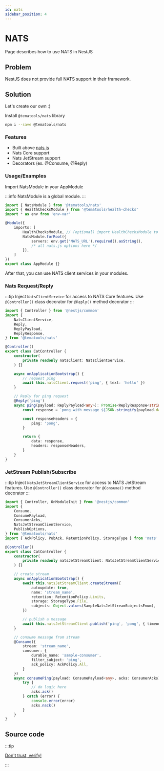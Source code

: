 ```yaml
---
id: nats
sidebar_position: 4
---
```


# NATS

Page describes how to use NATS in NestJS

## Problem

NestJS does not provide full NATS support in their framework.

## Solution

Let's create our own :)

Install `@tematools/nats` library

```bash
npm i --save @tematools/nats
```
    
### Features

- Built above [nats.js](https://github.com/nats-io/nats.js)
- Nats Core support
- Nats JetStream support
- Decorators (ex. @Consume, @Reply)

  
### Usage/Examples

Import NatsModule in your AppModule

:::info
NatsModule is a global module.
:::

```ts title="app.module.ts"
import { NatsModule } from '@tematools/nats'
import { HealthChecksModule } from '@tematools/health-checks'
import * as env from 'env-var'

@Module({
    imports: [
        HealthChecksModule, // (optional) import HealthChecksModule to get NATS health status
        NatsModule.forRoot({
            servers: env.get('NATS_URL').required().asString(),
            /* all nats.js options here */
        }),
    ]
})
export class AppModule {}
```

After that, you can use NATS client services in your modules. 


### Nats Request/Reply

:::tip
Inject `NatsClientService` for access to NATS Core features. Use `@Controller()` class decorator for `@Reply()` method decorator
:::

```ts title="cat.controler.ts"
import { Controller } from '@nestjs/common'
import {
    NatsClientService,
    Reply,
    ReplyPayload,
    ReplyResponse,
} from '@tematools/nats'

@Controller()
export class CatController {
    constructor(
        private readonly natsClient: NatsClientService,
    ) {}

    async onApplicationBootstrap() {
        // request ping 
        await this.natsClient.request('ping', { text: 'hello' })
    }

    // Reply for ping request
    @Reply('ping')
    async ping(payload: ReplyPayload<any>): Promise<ReplyResponse<string>> {
        const response = `pong with message ${JSON.stringify(payload.data)}`

        const responseHeaders = {
            ping: 'pong',
        }

        return {
            data: response,
            headers: responseHeaders,
        }
    }
}

```

### JetStream Publish/Subscribe

:::tip
Inject `NatsJetStreamClientService` for access to NATS JetStream features.  Use `@Controller()` class decorator for `@Consume()` method decorator
:::

```ts title="cat.controller.ts"
import { Controller, OnModuleInit } from '@nestjs/common'
import {
    Consume,
    ConsumePayload,
    ConsumerAcks,
    NatsJetStreamClientService,
    PublishOptions,
} from '@tematools/nats'
import { AckPolicy, PubAck, RetentionPolicy, StorageType } from 'nats'

@Controller()
export class CatController {
    constructor(
        private readonly natsJetStreamClient: NatsJetStreamClientService,
    ) {}

    // create stream
    async onApplicationBootstrap() {
        await this.natsJetStreamClient.createStream({
            autoupdate: true,
            name: 'stream_name',
            retention: RetentionPolicy.Limits,
            storage: StorageType.File,
            subjects: Object.values(SampleNatsJetStreamSubjectsEnum),
        })

        // publish a message
        await this.natsJetStreamClient.publish('ping', 'pong', { timeout: 5000 })
    }

    // consume message from stream
    @Consume({
        stream: 'stream_name',
        consumer: {
            durable_name: 'sample-consumer',
            filter_subject: 'ping',
            ack_policy: AckPolicy.All,
        }
    })
    async consumePing(payload: ConsumePayload<any>, acks: ConsumerAcks) {
        try {
            // do logic here
            acks.ack()
        } catch (error) {
            console.error(error)
            acks.nack()
        }
    }
}
```


## Source code

:::tip

[Don't trust, verify!](https://github.com/temarusanov/nx/tree/main/libs/external/nats)

:::

  
